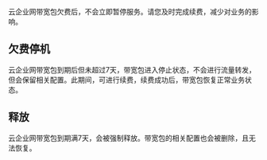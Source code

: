 云企业网带宽包欠费后，不会立即暂停服务。请您及时完成续费，减少对业务的影响。

## 欠费停机
云企业网带宽包到期后但未超过7天，带宽包进入停止状态，不会进行流量转发，但会保留相关配置。此期间，可进行续费，续费成功后，带宽包恢复正常业务状态。

## 释放
云企业网带宽包到期满7天，会被强制释放。带宽包的相关配置也会被删除，且无法恢复。

